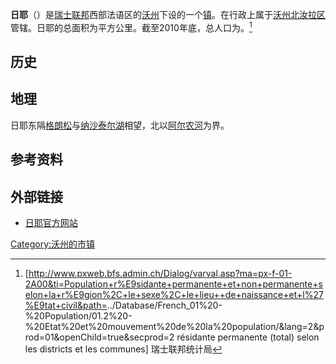 {{瑞士市镇信息框
 | 市镇名称= 日耶
 | 原文名称             = {{lang|fr|Giez}}
 | 图片                = KGS-Nr 6078.JPG
 | 纹章 = Giez-coat of arms.svg
 | 语言                   = [[法语|法语]]
 | 所属州               = 沃州
 | iso-code-region = 
 | 所属区               = [[沃州北汝拉区|沃州北汝拉区]]
 | lat_d=46|lat_m=49|lat_NS=N|long_d=6|long_m=37|long_EW=E
 | 邮政编码        = 1429
 | 市镇代码        = 5559
 | 面积                 = {{smn|4.77|5|100}}
 | 平均海拔        =  520
 | 人口               = {{smn|341|6}}
 | 主页  = www.giez.ch
 | 市镇长           = Jean-Daniel Cruchet
 | 相邻市镇             = 
 | 友好城市             = 
|地图文件             = Karte Gemeinde Giez 2012.png
|}}
'''日耶'''（{{lang-fr|Giez}}）是[[瑞士联邦|瑞士联邦]]西部法语区的[[沃州|沃州]]下设的一个[[瑞士市镇|镇]]。在行政上属于[[沃州北汝拉区|沃州北汝拉区]]管辖。日耶的总面积为{{smn|4.77|5|100}}平方公里。截至2010年底，总人口为{{smn|341|6}}。<ref>{{fr}}[http://www.pxweb.bfs.admin.ch/Dialog/varval.asp?ma=px-f-01-2A00&ti=Population+r%E9sidante+permanente+et+non+permanente+selon+la+r%E9gion%2C+le+sexe%2C+le+lieu++de+naissance+et+l%27%E9tat+civil&path=../Database/French_01%20-%20Population/01.2%20-%20Etat%20et%20mouvement%20de%20la%20population/&lang=2&prod=01&openChild=true&secprod=2 résidante permanente (total) selon les districts et les communes] {{Wayback|url=http://www.pxweb.bfs.admin.ch/Dialog/varval.asp?ma=px-f-01-2A00&ti=Population+r%E9sidante+permanente+et+non+permanente+selon+la+r%E9gion%2C+le+sexe%2C+le+lieu++de+naissance+et+l%27%E9tat+civil&path=..%2FDatabase%2FFrench_01%20-%20Population%2F01.2%20-%20Etat%20et%20mouvement%20de%20la%20population%2F&lang=2&prod=01&openChild=true&secprod=2 |date=20150102165023 }} 瑞士联邦统计局</ref>

==历史==

==地理==
日耶东隔[[格朗松|格朗松]]与[[纳沙泰尔湖|纳沙泰尔湖]]相望，北以[[阿尔农河|阿尔农河]]为界。

==参考资料==
{{reflist}}

==外部链接==
*{{fr}}[https://web.archive.org/web/20190922202631/https://www.giez.ch/ 日耶官方网站]

{{DEFAULTSORT:Giez}}
{{沃州北汝拉区行政区划}}
[[Category:沃州的市镇|Category:沃州的市镇]]